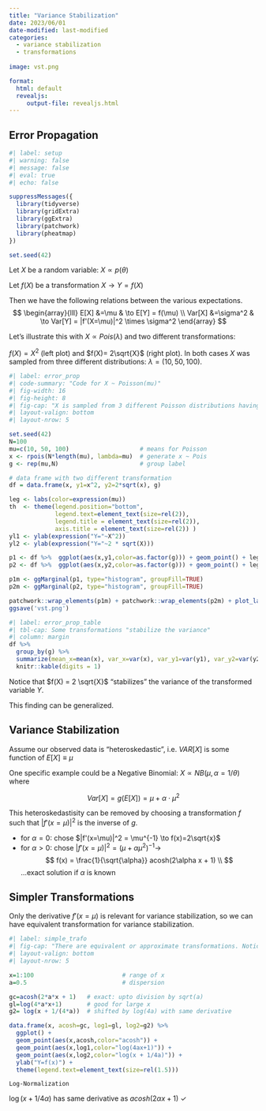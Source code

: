```yaml
---
title: "Variance Stabilization"
date: 2023/06/01
date-modified: last-modified
categories: 
  - variance stabilization
  - transformations
  
image: vst.png

format:
  html: default
  revealjs:
     output-file: revealjs.html 
---
```


## Error Propagation {.smaller}

```r
#| label: setup
#| warning: false
#| message: false
#| eval: true
#| echo: false

suppressMessages({
  library(tidyverse)
  library(gridExtra)
  library(ggExtra)
  library(patchwork)
  library(pheatmap)
})

set.seed(42)
```

Let $X$ be a random variable: $X \propto p(\theta)$

Let $f(X)$ be a transformation $X \to Y = f(X)$

Then we have the following relations between the various expectations. $$
\begin{array}{lll}
E[X]   &=\mu      & \to E[Y] = f(\mu) \\
Var[X] &=\sigma^2 & \to Var[Y] = |f'(X=\mu)|^2 \times \sigma^2
\end{array}
$$

Let's illustrate this with $X \propto Pois(\lambda)$ and two different transformations:

$f(X)=X^2$ (left plot) and $f(X)= 2\sqrt{X}$ (right plot). In both cases $X$ was sampled from three different distributions: $\lambda=(10,50,100)$.

```r
#| label: error_prop
#| code-summary: "Code for X ~ Poisson(mu)"
#| fig-width: 16
#| fig-height: 8
#| fig-cap: "X is sampled from 3 different Poisson distributions having different means (and variances). Two different transformations, Y=f(X), illustrate how mean and variances change under transformation. In the example on the right the variance is stabilised by the transformation."
#| layout-valign: bottom
#| layout-nrow: 5

set.seed(42)
N=100
mu=c(10, 50, 100)                    # means for Poisson
x <- rpois(N*length(mu), lambda=mu)  # generate x ~ Pois
g <- rep(mu,N)                       # group label

# data frame with two different transformation
df = data.frame(x, y1=x^2, y2=2*sqrt(x), g)

leg <- labs(color=expression(mu)) 
th  <- theme(legend.position="bottom", 
             legend.text=element_text(size=rel(2)),
             legend.title = element_text(size=rel(2)),
             axis.title = element_text(size=rel(2)) )
yl1 <- ylab(expression("Y="~X^2))
yl2 <- ylab(expression("Y="~2 * sqrt(X)))

p1 <- df %>%  ggplot(aes(x,y1,color=as.factor(g))) + geom_point() + leg + yl1 + th
p2 <- df %>%  ggplot(aes(x,y2,color=as.factor(g))) + geom_point() + leg + yl2 + th

p1m <- ggMarginal(p1, type="histogram", groupFill=TRUE)
p2m <- ggMarginal(p2, type="histogram", groupFill=TRUE)

patchwork::wrap_elements(p1m) + patchwork::wrap_elements(p2m) + plot_layout(ncol=2)
ggsave('vst.png')
```

```r
#| label: error_prop_table
#| tbl-cap: Some transformations "stabilize the variance"
#| column: margin
df %>% 
  group_by(g) %>% 
  summarize(mean_x=mean(x), var_x=var(x), var_y1=var(y1), var_y2=var(y2)) %>%
  knitr::kable(digits = 1)
```

Notice that $f(X) = 2 \sqrt{X}$ "stabilizes" the variance of the transformed variable $Y$.

This finding can be generalized.

## Variance Stabilization {.smaller}

Assume our observed data is "heteroskedastic", i.e. $VAR[X]$ is some function of $E[X] \equiv \mu$

One specific example could be a Negative Binomial: $X \propto NB(\mu, \alpha=1/\theta)$ where

$$
Var[X] = g(E[X]) = \mu + \alpha \cdot \mu^2
$$

This heteroskedastisity can be removed by choosing a transformation $f$ such that $|f'(x=\mu)|^2$ is the inverse of $g$.

::: incremental
-   for $\alpha = 0$: chose $|f'(x=\mu)|^2 = \mu^{-1} \to f(x)=2\sqrt{x}$
-   for $\alpha > 0$: chose $|f'(x=\mu)|^2 = (\mu + \alpha\mu^2)^{-1} \to$ $$
    f(x) = \frac{1}{\sqrt{\alpha}} acosh(2\alpha x + 1) \\
    $$ ...exact solution if $\alpha$ is known
:::

## Simpler Transformations

Only the derivative $f'(x=\mu)$ is relevant for variance stabilization, so we can have equivalent transformation for variance stabilization.

```r
#| label: simple_trafo
#| fig-cap: "There are equivalent or approximate transformations. Notice that only the derivative is important for the purpose of variance stabilzation"
#| layout-valign: bottom
#| layout-nrow: 5

x=1:100                         # range of x
a=0.5                           # dispersion

gc=acosh(2*a*x + 1)   # exact: upto division by sqrt(a)
gl=log(4*a*x+1)       # good for large x
g2= log(x + 1/(4*a))  # shifted by log(4a) with same derivative

data.frame(x, acosh=gc, log1=gl, log2=g2) %>%
  ggplot() +
  geom_point(aes(x,acosh,color="acosh")) +
  geom_point(aes(x,log1,color="log(4ax+1)")) + 
  geom_point(aes(x,log2,color="log(x + 1/4a)")) + 
  ylab("Y=f(x)") +
  theme(legend.text=element_text(size=rel(1.5)))
```

`Log-Normalization`

$\log(x + 1/4\alpha)$ has same derivative as $acosh(2\alpha x +1)$ ✓
